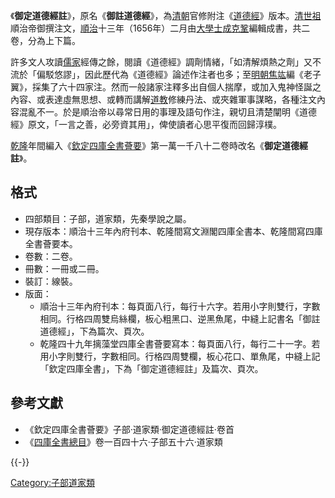 《'''御定道德經註'''》，原名《'''御註道德經'''》，為[[清朝|清朝]]官修附注《[[道德經|道德經]]》版本。[[清世祖|清世祖]]順治帝御撰注文，[[順治|順治]]十三年（1656年）二月由[[大學士|大學士]][[成克鞏|成克鞏]]編輯成書，共二卷，分為上下篇。

許多文人攻讀[[儒家|儒家]]經傳之餘，閱讀《道德經》調劑情緒，「如清解煩熱之劑」又不流於「偏駁悠謬」，因此歷代為《道德經》論述作注者也多；至[[明朝|明朝]][[焦竑|焦竑]]編《老子翼》，採集了六十四家注。然而一般諸家注釋多出自個人揣摩，或加入鬼神怪誕之內容、或表達虛無思想、或轉而講解[[道教|道教]]修練丹法、或夾雜軍事謀略，各種注文內容混亂不一。於是順治帝以尋常日用的事理及語句作注，親切且清楚闡明《道德經》原文，「一言之善，必旁資其用」，俾使讀者心思平復而回歸淳樸。

[[乾隆|乾隆]]年間編入《[[欽定四庫全書薈要|欽定四庫全書薈要]]》第一萬一千八十二卷時改名《'''御定道德經註'''》。

==格式==
*四部類目：子部，道家類，先秦學說之屬。
*現存版本：順治十三年內府刊本、乾隆間寫文淵閣四庫全書本、乾隆間寫四庫全書薈要本。
*卷數：二卷。
*冊數：一冊或二冊。
*裝訂：線裝。
*版面：
**順治十三年內府刊本：每頁面八行，每行十六字。若用小字則雙行，字數相同。行格四周雙烏絲欄，板心粗黑口、逆黑魚尾，中縫上記書名「御註道德經」，下為篇次、頁次。
**乾隆四十九年摛藻堂四庫全書薈要寫本：每頁面八行，每行二十一字。若用小字則雙行，字數相同。行格四周雙欄，板心花口、單魚尾，中縫上記「欽定四庫全書」，下為「御定道德經註」及篇次、頁次。

== 參考文獻 ==
{{Reflist}}
{{refbegin}}
* 《欽定四庫全書薈要》子部·道家類·御定道德經註·卷首
* 《[[四庫全書總目|四庫全書總目]]》卷一百四十六·子部五十六·道家類
{{refend}}

{{-}}
{{清朝欽定及奉敕編撰典籍|子}}

[[Category:子部道家類|Category:子部道家類]]